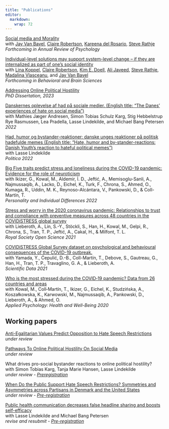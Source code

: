 ```yaml
---
title: "Publications"
editor: 
  markdown: 
    wrap: 72
---
```


[Social media and Morality](https://www.annualreviews.org/doi/10.1146/annurev-psych-022123-110258?url_ver=Z39.88-2003&rfr_id=ori%3Arid%3Acrossref.org&rfr_dat=cr_pub++0pubmed) <br> with [Jay
Van Bavel](https://www.jayvanbavel.com/), [Claire
Robertson](https://scholar.google.com/citations?user=U86vr3EAAAAJ&hl=en&oi=ao),
[Kareena del
Rosario](https://scholar.google.com/citations?user=ZS2vTasAAAAJ&hl=en),
[Steve Rathje](https://stevenrathje.com/) <br> *Forthcoming in Annual
Review of Psychology*

[Individual-level solutions may support system-level change -- if they
are internalized as part of one's social
identity](https://psyarxiv.com/3qvpb) <br> with [Lina
Koppel](https://scholar.google.se/citations?user=hfioc6YAAAAJ&hl=sv),
[Claire
Robertson](https://scholar.google.com/citations?user=U86vr3EAAAAJ&hl=en&oi=ao),
[Kim E. Doell](https://www.kimdoell.com/), [Ali
Javeed](https://www.alijaveed.com/), [Steve
Rathje](https://stevenrathje.com/), [Madalina
Vlasceanu](https://www.mvlasceanu.com/), and [Jay Van
Bavel](https://www.jayvanbavel.com/) <br> *Forthcoming in Behavioral and
Brain Sciences*

[Addressing Online Political
Hostility](https://politica.dk/fileadmin/politica/Dokumenter/Afhandlinger/jesper_rasmussen.pdf)
<br> *PhD Dissertation, 2023*

[Danskernes oplevelse af had på sociale medier. (English title: "The
Danes' experiences of hate on social
media")](https://pure.au.dk/portal/files/271291115/Danskernes_oplevelse_af_had_pa_de_sociale_medier_Rapport_Aarhus_Universitet_.pdf)
<br> with Mathies Jæger Andresen, Simon Tobias Schulz Karg, Stig
Hebbelstrup Rye Rasmussen, Lea Pradella, Lasse Lindekilde, and Michael
Bang Petersen <br> *2022*

[Had, humor og bystander-reaktioner: danske unges reaktioner på politisk
hadefulde memes (English title: "Hate, humor and by-stander-reactions:
Danish Youth's reaction to hateful political
memes")](https://doi.org/10.7146/politica.v54i2.132523) <br> with Lasse
Lindekilde <br> *Politica 2022*

[Big Five traits predict stress and loneliness during the COVID-19
pandemic: Evidence for the role of
neuroticism](https://doi.org/10.1016/j.paid.2022.111531) <br> with
Ikizer, G., Kowal, M., Aldemir, İ. D., Jeftić, A., Memisoglu-Sanli, A.,
Najmussaqib, A., Lacko, D., Eichel, K., Turk, F., Chrona, S., Ahmed, O.,
Kumaga, R., Uddin, M. K., Reynoso-Alcántara, V., Pankowski, D., &
Coll-Martín, T. <br> *Personality and Individual Differences 2022*

[Stress and worry in the 2020 coronavirus pandemic: Relationships to
trust and compliance with preventive measures across 48 countries in the
COVIDiSTRESS global survey](https://doi.org/10.1098/rsos.200589) <br>
with Lieberoth, A., Lin, S.-Y., Stöckli, S., Han, H., Kowal, M., Gelpi,
R., Chrona, S., Tran, T. P., Jeftić, A., Cakal, H., & Milfont, T. L.
<br> *Royal Society Open Science 2021*

[COVIDiSTRESS Global Survey dataset on psychological and behavioural
consequences of the COVID-19
outbreak.](https://doi.org/10.1038/s41597-020-00784-9) <br> with Yamada,
Y., Ćepulić, D.-B., Coll-Martín, T., Debove, S., Gautreau, G., Han, H.,
Tran, T. P., Travaglino, G. A., & Lieberoth, A. <br> *Scientific Data
2021*

[Who is the most stressed during the COVID‐19 pandemic? Data from 26
countries and areas](https://doi.org/10.1111/aphw.12234) <br> with
Kowal, M., Coll‐Martín, T., Ikizer, G., Eichel, K., Studzińska, A.,
Koszałkowska, K., Karwowski, M., Najmussaqib, A., Pankowski, D.,
Lieberoth, A., & Ahmed, O. <br> *Applied Psychology: Health and
Well-Being 2020*

## Working papers

[Anti-Egalitarian Values Predict Opposition to Hate Speech
Restrictions](https://psyarxiv.com/856z9/) <br> *under review*

[Pathways To Online Political Hostility On Social
Media](https://psyarxiv.com/r3y5u/) <br> *under review*

What drives pro-social bystander reactions to online political
hostility? <br> with Simon Tobias Karg, Tanja Marie Hansen, Lasse
Lindekilde <br> *under review -
[Preregistration](https://osf.io/bpmy3/)*

[When Do the Public Support Hate Speech Restrictions? Symmetries and
Asymmetries across Partisans in Denmark and the United
States](https://psyarxiv.com/j4nuc/) <br> *under review -
[Pre-registration](https://osf.io/7xvq6/)*

[Public health communication decreases false headline sharing and boosts
self-efficacy](https://psyarxiv.com/8wdfp) <br> with Lasse Lindekilde
and Michael Bang Petersen <br> *revise and resubmit -
[Pre-registration](https://osf.io/3v6qk/)*
